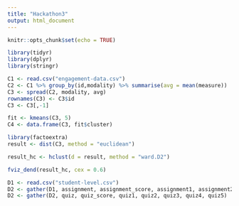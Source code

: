```yaml
---
title: "Hackathon3"
output: html_document
---
```


```r
knitr::opts_chunk$set(echo = TRUE)
```


```r
library(tidyr)
library(dplyr)
library(stringr)
```



```r
C1 <- read.csv("engagement-data.csv")
C2 <- C1 %>% group_by(id,modality) %>% summarise(avg = mean(measure))
C3 <- spread(C2, modality, avg)
rownames(C3) <- C3$id
C3 <- C3[,-1]
```

```r
fit <- kmeans(C3, 5)
C4 <- data.frame(C3, fit$cluster)
```


```r
library(factoextra)
result <- dist(C3, method = "euclidean")

result_hc <- hclust(d = result, method = "ward.D2")

fviz_dend(result_hc, cex = 0.6)
```

```r
D1 <- read.csv("student-level.csv")
D2 <- gather(D1, assignment, assignment_score, assignment1, assignment2, assignment3, assignment4, assignment5)
D2 <- gather(D2, quiz, quiz_score, quiz1, quiz2, quiz3, quiz4, quiz5)
```

